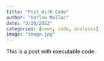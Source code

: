 ```yaml
---
title: "Post With Code"
author: "Harlow Malloc"
date: "3/20/2022"
categories: [news, code, analysis]
image: "image.jpg"
---
```


This is a post with executable code.
